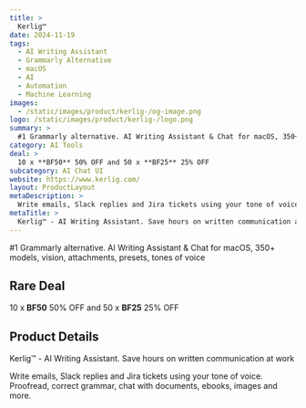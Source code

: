 ```yaml
---
title: >
  Kerlig™
date: 2024-11-19
tags:
  - AI Writing Assistant
  - Grammarly Alternative
  - macOS
  - AI
  - Automation
  - Machine Learning
images:
  - /static/images/product/kerlig-/og-image.png
logo: /static/images/product/kerlig-/logo.png
summary: >
  #1 Grammarly alternative. AI Writing Assistant & Chat for macOS, 350+ models, vision, attachments, presets, tones of voice
category: AI Tools
deal: >
  10 x **BF50** 50% OFF and 50 x **BF25** 25% OFF
subcategory: AI Chat UI
website: https://www.kerlig.com/
layout: ProductLayout
metaDescription: >
  Write emails, Slack replies and Jira tickets using your tone of voice. Proofread, correct grammar, chat with documents, ebooks, images and more.
metaTitle: >
  Kerlig™ - AI Writing Assistant. Save hours on written communication at work
---
```

#1 Grammarly alternative. AI Writing Assistant & Chat for macOS, 350+ models, vision, attachments, presets, tones of voice

## Rare Deal

10 x **BF50** 50% OFF and 50 x **BF25** 25% OFF
## Product Details
Kerlig™ - AI Writing Assistant. Save hours on written communication at work

Write emails, Slack replies and Jira tickets using your tone of voice. Proofread, correct grammar, chat with documents, ebooks, images and more.
